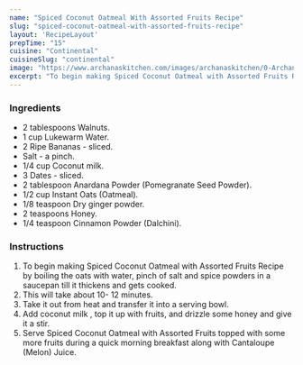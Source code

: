 ---
name: "Spiced Coconut Oatmeal With Assorted Fruits Recipe"
slug: "spiced-coconut-oatmeal-with-assorted-fruits-recipe"
layout: 'RecipeLayout'
prepTime: "15"
cuisine: "Continental"
cuisineSlug: "continental"
image: "https://www.archanaskitchen.com/images/archanaskitchen/0-Archanas-Kitchen-Recipes/2016/sept-28/Spiced_Oatmeal_Porridge_in_Coconut_Milk_Recipe_Topped_With_Fruits-1.jpg"
excerpt: "To begin making Spiced Coconut Oatmeal with Assorted Fruits Recipe by boiling the oats with water, pinch of salt and spice powders in a saucepan till it thickens and gets cooked"
---

### Ingredients

- 2 tablespoons Walnuts.
- 1 cup Lukewarm Water.
- 2 Ripe Bananas - sliced.
- Salt - a pinch.
- 1/4 cup Coconut milk.
- 3 Dates - sliced.
- 2 tablespoon Anardana Powder (Pomegranate Seed Powder).
- 1/2 cup Instant Oats (Oatmeal).
- 1/8 teaspoon Dry ginger powder.
- 2 teaspoons Honey.
- 1/4 teaspoon Cinnamon Powder (Dalchini).

### Instructions

1. To begin making Spiced Coconut Oatmeal with Assorted Fruits Recipe by boiling the oats with water, pinch of salt and spice powders in a saucepan till it thickens and gets cooked.
1. This will take about 10- 12 minutes.
1. Take it out from heat and transfer it into a serving bowl.
1. Add coconut milk , top it up with fruits, and drizzle some honey and give it a stir.
1. Serve Spiced Coconut Oatmeal with Assorted Fruits topped with some more fruits during a quick morning breakfast along with Cantaloupe (Melon) Juice.
